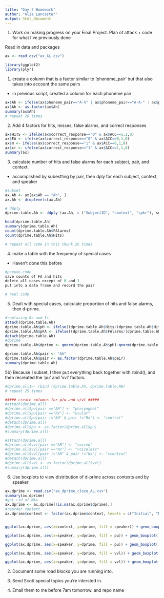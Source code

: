 ```yaml
---
title: "Day 7 Homework"
author: "Alia Lancaster"
output: html_document
---
```


1. Work on making progress on your Final Project.
Plan of attack + code for what I've previously done

Read in data and packages
```r
ax <- read.csv("ax_AL.csv")

library(ggplot2)
library(plyr)
```


1) create a column that is a factor similar to 'phoneme_pair' but that also takes into account the same pairs
- in previous script, created a column for each phoneme pair

```r
ax$Ah <- ifelse(ax$phoneme_pair=="A-h" | ax$phoneme_pair=="A-A-" | ax$phoneme_pair == "hh","Ah",0)
ax$Ah <- as.factor(ax$Ah)
summary(ax$Ah)
# repeat 26 times 

```

2) Add 4 factors for hits, misses, false alarms, and correct responses
```r
ax$HITS <- ifelse(ax$correct_response=="0" & ax$ACC==1,1,0)
ax$FA <- ifelse(ax$correct_response=="0" & ax$ACC==0,1,0)
ax$m <- ifelse(ax$correct_response=="1" & ax$ACC==0,1,0)
ax$cr <- ifelse(ax$correct_response=="1" & ax$ACC==1,1,0)
summary(ax)
```


3) calculate number of hits and false alarms for each subject, pair, and context.

- accomplished by subestting by pair, then dply for each subject, context, and speaker
```r
#subset
ax.Ah <- ax[ax$Ah == "Ah", ]
ax.Ah <- droplevels(ax.Ah)

# ddply
dprime.table.Ah <- ddply (ax.Ah, c ("SubjectID", "context", "spkr"), summarize, meanACC = mean(ACC), meanRT = mean(RT), Hits = sum(HITS), FAlarms = sum(FA), miss = sum(m), cr= sum(cr), n = length(RT))

head(dprime.table.Ah)
summary(dprime.table.Ah)
count(dprime.table.Ah$FAlarms)
count(dprime.table.Ah$Hits)

# repeat all code in this chunk 26 times

```

4) make a table with the frequency of special cases
- Haven't done this before

```r
#pseudo-code
save counts of FA and hits
delete all cases except of 0 and 1
put into a data frame and record the pair

# real code
```


5) Dealt with special cases, calculate proportion of hits and false alarms, then d-prime.

```r
#replacing 0s and 1s 
attach(dprime.table.Ah)
dprime.table.Ah$pH <- ifelse((dprime.table.Ah$Hits/(dprime.table.Ah$Hits + dprime.table.Ah$miss)) ==1, 0.875, ifelse((dprime.table.Ah$Hits/(dprime.table.Ah$Hits + dprime.table.Ah$miss))==0, 0.125, dprime.table.Ah$Hits/(dprime.table.Ah$Hits + dprime.table.Ah$miss))) 
dprime.table.Ah$pFA <- ifelse((dprime.table.Ah$FAlarms/(dprime.table.Ah$FAlarms + dprime.table.Ah$cr)) ==1, 0.986, ifelse((dprime.table.Ah$FAlarms/(dprime.table.Ah$FAlarms + dprime.table.Ah$cr))==0, 0.0135, dprime.table.Ah$FAlarms/(dprime.table.Ah$FAlarms + dprime.table.Ah$cr))) 
detach(dprime.table.Ah)
#dprime
dprime.table.Ah$dprime <- qnorm(dprime.table.Ah$pH)-qnorm(dprime.table.Ah$pFA)

dprime.table.Ah$pair <- "Ah"
dprime.table.Ah$pair <- as.factor(dprime.table.Ah$pair)
summary(dprime.table.Ah)

```

5b) Because I subset, I then put everything back together with rbind(), and then recreated the 'pu' and 'vvl' factors.

```r
#dprime.all1<- rbind (dprime.table.Ah, dprime.table.AH) 
# repeat 25 times

##### create columns for p/u and v/vl #####
#attach(dprime.all)
#dprime.all$pu[pair =="AH"] <- "pharyngeal"
#dprime.all$pu[pair =="Rx"] <- "uvular"
#dprime.all$pu[pair !="AH" & pair !="Rx"] <- "control"
#detach(dprime.all)
#dprime.all$pu <- as.factor(dprime.all$pu)
#summary(dprime.all)

#attach(dprime.all)
#dprime.all$vvl[pair =="AR"] <- "voiced"
#dprime.all$vvl[pair =="Hx"] <- "voiceless"
#dprime.all$vvl[pair !="AR" & pair !="Hx"] <- "ccontrol"
#detach(dprime.all)
#dprime.all$vvl <- as.factor(dprime.all$vvl)
#summary(dprime.all)

```

6) Use boxplots to view distribution of d-prime across contexts and by speaker
```r
ax.dprime <- read.csv("ax_dprime_cloze_AL.csv")
summary(ax.dprime)
#get rid of NAs
ax.dprime <- ax.dprime[!is.na(ax.dprime$dprime),]
#reorder context
ax.dprime$context <- factor(ax.dprime$context, levels = c("Initial", "Medial", "Final"))


ggplot(ax.dprime, aes(x=context, y=dprime, fill = speaker)) + geom_boxplot() + scale_fill_brewer(palette="Set1") + xlab("Context") + ylab("D-Prime") + theme_bw()

ggplot(ax.dprime, aes(x=speaker, y=dprime, fill = pu)) + geom_boxplot() + scale_fill_brewer(palette="Set1") + xlab("Context") + ylab("D-Prime") + theme_bw()

ggplot(ax.dprime, aes(x=speaker, y=dprime, fill = pu)) + geom_boxplot() + scale_fill_brewer(palette="Set1") + xlab("Context") + ylab("D-Prime") + theme_bw() + facet_grid (.~context)

ggplot(ax.dprime, aes(x=speaker, y=dprime, fill = vvl)) + geom_boxplot() + scale_fill_brewer(palette="Set1") + xlab("Context") + ylab("D-Prime") + theme_bw()

ggplot(ax.dprime, aes(x=speaker, y=dprime, fill = vvl)) + geom_boxplot() + scale_fill_brewer(palette="Set1") + xlab("Context") + ylab("D-Prime") + theme_bw() + facet_grid (.~context)

```


2. Document some road blocks you are running into.

4. Send Scott special topics you're intersted in.

3. Email them to me before 7am tomorrow. and repo name
